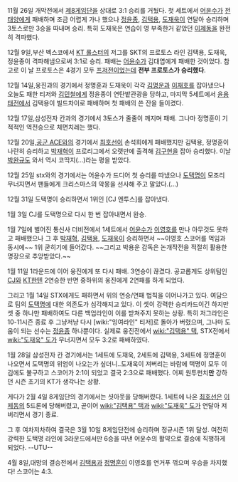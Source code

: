11월 26일 개막전에서 [[제8게임단]]을 상대로 3:1 승리를 거뒀다.
첫 세트에서 [[어윤수]]가 [[전태양]]에게 패배하며 조금 어렵게 가나 했으나 [[정윤종]], [[김택용]], [[도재욱]]이 연달아 승리하며 3토스로만 3승을 따내며 승리. 특히 도재욱은 연습이 영 부족한거 같았던 [[이제동]]을 완전히 격파했다.

12월 9일,부산 벡스코에서 [[KT 롤스터]]의 저그를 SKT의 프로토스 라인 김택용, 도재욱, 정윤종이 격파해냄으로써 3:1로 승리. 패배는 [[어윤수]]가 김대엽에게 패배한 것이었다. 참고로 이 날 프로토스은 4경기 모두 [[프저전]]이었는데 '''전부 프로토스가 승리했다'''.

12월 14일,웅진과의 경기에서 정명훈과 도재욱이 각각 [[김명운]]과 [[이재호]]를 잡아냈으나 오늘도 패한 티저와 [[김민철]]에게 정윤종이 연탄밭관광을 당하고, 마지막 5세트에서 [[윤용태]]전에서 김택용이 빌드차이로 패배하며 첫 패배의 쓴 잔을 들이켰다.

12월 17일,삼성전자 칸과의 경기에서 3토스가 줄줄이 깨지며 패배. 그나마 정명훈이 기적적인 역전승으로 체면치레는 했다.

12월 20일,[[공군 ACE]]와의 경기에서 [[최호선]]이 손석희에게 패배했지만 김택용, 정명훈이 나란히 승리하고 [[박재혁]]이 프로리그에서 오랫만에 출격해 [[김구현]]을 잡아 승리했다. 이날 [[박완규]]도 와서 역시 코딱지(...)라는 평을 받았다.

12월 25일 stx와의 경기에서는 어윤수가 드디어 첫 승리를 따냈으나 [[도택명]]이 모조리 무너지면서 팬들에게 크리스마스의 악몽을 선사해 주고 말았다.(...)

12월 31일 도택명이 승리하면서 1위인 [CJ 엔투스]를 잡아냈다.

1월 3일 CJ를 도택명으로 다시 한 번 잡아내면서 완승.

1월 7일에 벌어진 통신사 더비전에서 1세트에서 [[어윤수]]가 [[이영호]]를 만나 아무것도 못하고 패배했으나 그 후 [[박재혁]], [[김택용]], [[도재욱]]이 승리하면서 ~~이영호 스코어를 먹임과 동시에~~ 1위 굳히기에 들어갔다. ~~그리고 박용운 감독은 논개작전을 적절히 활용한 명장으로 추앙받았다.~~

1월 11일 1라운드에 이어 웅진에게 또 다시 패배. 3연승이 끊겼다. 공교롭게도 상위팀인 [[CJ]]와 [[KT]]한텐 2연승한 반면 중하위의 웅진에게 2연패를 하게 되었다.

그리고 1월 14일 STX에게도 패하면서 위의 연승/연패 법칙을 이어나가고 있다. 여담으로 팀의 [[도택명]]에 대한 의존도가 심각해지고 있다. 이 셋이 강력한 승리카드이긴 하지만 셋 중 하나만 패배하여도 다른 백업라인이 이를 받쳐주지 못하는 상황. 특히 저그라인은 10-11시즌 종료 후 그냥저냥 다시 [wiki:"잉여라인" 티저]로 돌아가 버렸으며, 그나마 도움이 되는 선수는 [[정윤종]] 하나뿐이다. 실제로 웅진전에서 [[wiki:"김택용" 택]], STX전에서 [[wiki:"도재욱" 도]]가 무너지면서 모두 3:2로 패배하였다.

1월 28일 삼성전자 칸 경기에서는 1세트에 도재욱, 2세트에 김택용, 3세트에 정명훈이 나오면서 도택명의 위엄이 나오는가 싶더니..도재욱이 져버리는 바람에 택명이 모두 이김에도 불구하고 스코어가 2:1이 되었고 결국 2:3으로 패배했다. 어찌 원투펀치'''만''' 강하던 시즌 초기의 KT가 생각나는 상황.

게다가 2월 4일 8게임단의 경기에서는 셧아웃을 당해버렸다. 1세트에 나온 [[최호선]]은 [[이제동]]의 5드론에 당해버렸고, 곧이어 [[wiki:"김택용" 택]]과 [[wiki:"도재욱" 도]]가 연달아 져버리면서 경기 종료.

그 후 여차저차하여 결국은 3월 10일 8게임단전에 승리하며 정규시즌 1위 달성. 여전히 강력한 도택명 라인에 3라운드에서만 6승을 따낸 어윤수의 활약으로 결승에 직행하게 되었다. --UTU--

4월 8일,대망의 결승전에서 [[김택용]]과 [[정명훈]]이 이영호를 연거푸 꺾으며 우승을 차지했다! 스코어는 4:3.

